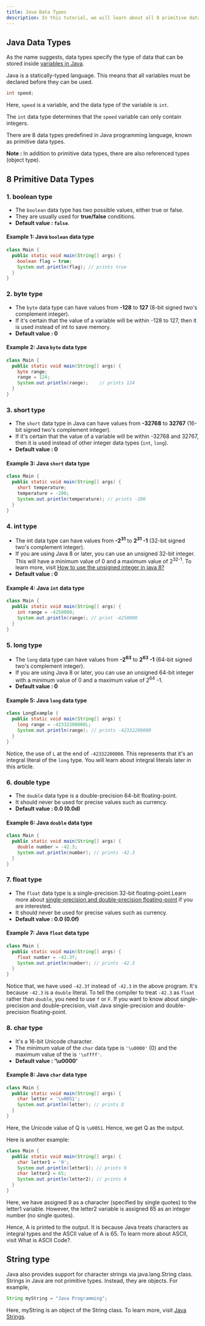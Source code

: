 ```yaml
---
title: Java Data Types
description: In this tutorial, we will learn about all 8 primitive data types in Java with the help of examples.
---
```


## Java Data Types

As the name suggests, data types specify the type of data that can be stored inside [variables in Java](/docs/variables-and-literals).

Java is a statically-typed language. This means that all variables must be declared before they can be used.

```java
int speed;
```

Here, `speed` is a variable, and the data type of the variable is `int`.

The `int` data type determines that the `speed` variable can only contain integers.

There are 8 data types predefined in Java programming language, known as primitive data types.

<Callout>

**Note :** In addition to primitive data types, there are also referenced
types (object type).

</Callout>

## 8 Primitive Data Types

### 1. boolean type

- The `boolean` data type has two possible values, either true or false.
- They are usually used for **true/false** conditions.
- **Default value : `false`**.

#### Example 1: Java `boolean` data type

```java
class Main {
  public static void main(String[] args) {
    boolean flag = true;
    System.out.println(flag); // prints true
  }
}
```

### 2. byte type

- The `byte` data type can have values from **-128** to **127** (8-bit signed two's complement integer).
- If it's certain that the value of a variable will be within -128 to 127, then it is used instead of int to save memory.
- **Default value : 0**

#### Example 2: Java `byte` data type

```java
class Main {
  public static void main(String[] args) {
    byte range;
    range = 124;
    System.out.println(range);    // prints 124
  }
}
```

### 3. short type

- The `short` data type in Java can have values from **-32768** to **32767** (16-bit signed two's complement integer).
- If it's certain that the value of a variable will be within -32768 and 32767, then it is used instead of other integer data types (`int`, `long`).
- **Default value : 0**

#### Example 3: Java `short` data type

```java
class Main {
  public static void main(String[] args) {
    short temperature;
    temperature = -200;
    System.out.println(temperature); // prints -200
  }
}
```

### 4. int type

- The int data type can have values from **-2<sup>31</sup>** to **2<sup>31</sup> -1** (32-bit signed two's complement integer).
- If you are using Java 8 or later, you can use an unsigned 32-bit integer. This will have a minimum value of 0 and a maximum value of 2<sup>32-1</sup>. To learn more, visit [How to use the unsigned integer in java 8?](http://stackoverflow.com/questions/25556017/how-to-use-the-unsigned-integer-in-java-8)
- **Default value : 0**

#### Example 4: Java `int` data type

```java
class Main {
  public static void main(String[] args) {
    int range = -4250000;
    System.out.println(range); // print -4250000
  }
}
```

### 5. long type

- The `long` data type can have values from **-2<sup>63</sup>** to **2<sup>63</sup> -1** (64-bit signed two's complement integer).
- If you are using Java 8 or later, you can use an unsigned 64-bit integer with a minimum value of 0 and a maximum value of 2<sup>64</sup> -1.
- **Default value : 0**

#### Example 5: Java `long` data type

```java
class LongExample {
  public static void main(String[] args) {
    long range = -42332200000L;
    System.out.println(range); // prints -42332200000
  }
}
```

Notice, the use of `L` at the end of `-42332200000`. This represents that it's an integral literal of the `long` type. You will learn about integral literals later in this article.

### 6. double type

- The `double` data type is a double-precision 64-bit floating-point.
- It should never be used for precise values such as currency.
- **Default value : 0.0 (0.0d)**

#### Example 6: Java `double` data type

```java
class Main {
  public static void main(String[] args) {
    double number = -42.3;
    System.out.println(number); // prints -42.3
  }
}
```

### 7. float type

- The `float` data type is a single-precision 32-bit floating-point.Learn more about [single-precision and double-precision floating-point](http://stackoverflow.com/questions/801117/whats-the-difference-between-a-single-precision-and-double-precision-floating-p) if you are interested.
- It should never be used for precise values such as currency.
- **Default value : 0.0 (0.0f)**

#### Example 7: Java `float` data type

```java highlight=3
class Main {
  public static void main(String[] args) {
    float number = -42.3f;
    System.out.println(number); // prints -42.3
  }
}
```

Notice that, we have used `-42.3f` instead of `-42.3` in the above program. It's because `-42.3` is a `double` literal.
To tell the compiler to treat `-42.3` as `float` rather than `double`, you need to use `f` or `F`.
If you want to know about single-precision and double-precision, visit Java single-precision and double-precision floating-point.

### 8. char type

- It's a 16-bit Unicode character.
- The minimum value of the `char` data type is `'\u0000'` (0) and the maximum value of the is `'\uffff'`.
- **Default value : '\u0000'**

#### Example 8: Java `char` data type

```java
class Main {
  public static void main(String[] args) {
    char letter = '\u0051';
    System.out.println(letter); // prints Q
  }
}
```

Here, the Unicode value of Q is `\u0051`. Hence, we get Q as the output.

Here is another example:

```java
class Main {
  public static void main(String[] args) {
    char letter1 = '9';
    System.out.println(letter1); // prints 9
    char letter2 = 65;
    System.out.println(letter2); // prints A
  }
}
```

Here, we have assigned 9 as a character (specified by single quotes) to the letter1 variable. However, the letter2 variable is assigned 65 as an integer number (no single quotes).

Hence, A is printed to the output. It is because Java treats characters as integral types and the ASCII value of A is 65. To learn more about ASCII, visit What is ASCII Code?.

## String type

Java also provides support for character strings via java.lang.String class. Strings in Java are not primitive types. Instead, they are objects. For example,

```java
String myString = "Java Programming";
```

Here, myString is an object of the String class. To learn more, visit [Java Strings](/docs/string).
